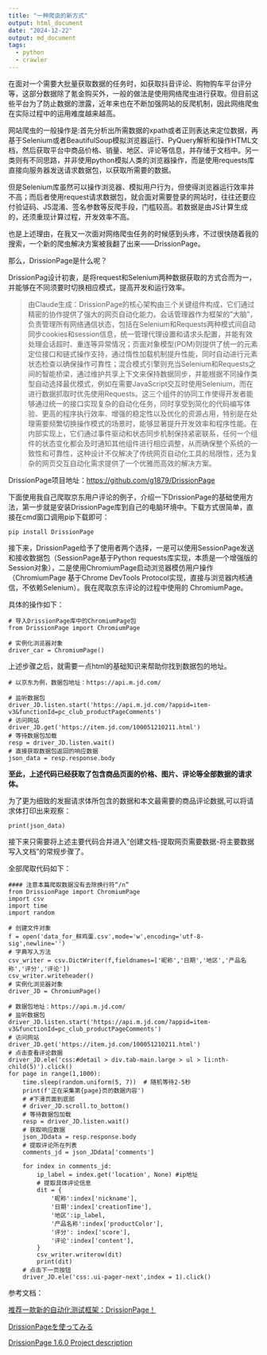 ```yaml
---
title: "一种爬虫的新方式"
output: html_document
date: "2024-12-22"
output: md_document
tags:
  - python
  - crawler
---
```


在面对一个需要大批量获取数据的任务时，如获取抖音评论、购物购车平台评分等，这部分数据除了氪金购买外，一般的做法是使用网络爬虫进行获取。但目前这些平台为了防止数据的泄露，近年来也在不断加强网站的反爬机制，因此网络爬虫在实际过程中的运用难度越来越高。

网站爬虫的一般操作是:首先分析出所需数据的xpath或者正则表达来定位数据，再基于Selenium或者BeautifulSoup模拟浏览器运行、PyQuery解析和操作HTML文档，然后获取平台中商品价格、销量、地区、评论等信息，并存储于文档中。另一类则有不同思路，并非使用python模拟人类的浏览器操作，而是使用requests库直接向服务器发送请求数据包，以获取所需要的数据。

但是Selenium库虽然可以操作浏览器、模拟用户行为，但使得浏览器运行效率并不高；而后者使用request请求数据包，就会面对需要登录的网站时，往往还要应付验证码、JS混淆、签名参数等反爬手段，门槛较高。若数据是由JS计算生成的，还须重现计算过程，开发效率不高。

也是上述理由，在我又一次面对网络爬虫任务的时候感到头疼，不过很快随着我的搜索，一个新的爬虫解决方案被我翻了出来——DrissionPage。

那么，DrissionPage是什么呢？

DrissionPag设计初衷，是将request和Selenium两种数据获取的方式合而为一，并能够在不同须要时切换相应模式，提高开发和运行效率。

> 由Claude生成：DrissionPage的核心架构由三个关键组件构成，它们通过精密的协作提供了强大的网页自动化能力。会话管理器作为框架的"大脑"，负责管理所有网络通信状态，包括在Selenium和Requests两种模式间自动同步cookies和session信息，统一管理代理设置和请求头配置，并能有效处理会话超时、重连等异常情况；页面对象模型(POM)则提供了统一的元素定位接口和链式操作支持，通过惰性加载机制提升性能，同时自动进行元素状态检查以确保操作可靠性；混合模式引擎则充当Selenium和Requests之间的智能桥梁，通过维护共享上下文来保持数据同步，并能根据不同操作类型自动选择最优模式，例如在需要JavaScript交互时使用Selenium，而在进行数据抓取时优先使用Requests。这三个组件的协同工作使得开发者能够通过统一的接口实现复杂的自动化任务，同时享受到简化的代码编写体验、更高的程序执行效率、增强的稳定性以及优化的资源占用，特别是在处理需要频繁切换操作模式的场景时，能够显著提升开发效率和程序性能。在内部实现上，它们通过事件驱动和状态同步机制保持紧密联系，任何一个组件的状态变化都会及时通知其他组件进行相应调整，从而确保整个系统的一致性和可靠性，这种设计不仅解决了传统网页自动化工具的局限性，还为复杂的网页交互自动化需求提供了一个优雅而高效的解决方案。

DrissionPage项目地址：<https://github.com/g1879/DrissionPage>

下面使用我自己爬取京东用户评论的例子，介绍一下DrissionPage的基础使用方法，第一步就是安装DrissionPage库到自己的电脑环境中。下载方式很简单，直接在cmd窗口调用pip下载即可：

```         
pip install DrissionPage
```

接下来，DrissionPage给予了使用者两个选择，一是可以使用SessionPage发送和接收数据包（SessionPage基于Python requests库实现，本质是一个增强版的Session对象），二是使用ChromiumPage启动浏览器模仿用户操作（ChromiumPage 基于Chrome DevTools Protocol实现，直接与浏览器内核通信，不依赖Selenium）。我在爬取京东评论的过程中使用的 ChromiumPage。

具体的操作如下：

```         
# 导入DrissionPage库中的ChromiumPage包
from DrissionPage import ChromiumPage

# 实例化浏览器对象
driver_car = ChromiumPage()
```

上述步骤之后，就需要一点html的基础知识来帮助你找到数据包的地址。

```         
# 以京东为例，数据包地址：https://api.m.jd.com/

# 监听数据包
driver_JD.listen.start('https://api.m.jd.com/?appid=item-v3&functionId=pc_club_productPageComments')
# 访问网站
driver_JD.get('https://item.jd.com/100051210211.html')
# 等待数据包加载
resp = driver_JD.listen.wait()
# 直接获取数据包返回的响应数据
json_data = resp.response.body
```

**至此，上述代码已经获取了包含商品页面的价格、图片、评论等全部数据的请求体。**

为了更为细致的发掘请求体所包含的数据和本文最需要的商品评论数据,可以将请求体打印出来观察：

```         
print(json_data)
```

接下来只需要将上述主要代码合并进入“创建文档-提取网页需要数据-将主要数据写入文档”的常规步骤了。

全部爬取代码如下：

```         
#### 注意本篇爬取数据没有去除换行符“/n”
from DrissionPage import ChromiumPage
import csv
import time
import random

# 创建文件对象
f = open('data_for_鲜鸡蛋.csv',mode='w',encoding='utf-8-sig',newline='')
# 字典写入方法
csv_writer = csv.DictWriter(f,fieldnames=['昵称','日期','地区','产品名称','评分','评论'])
csv_writer.writeheader()
# 实例化浏览器对象
driver_JD = ChromiumPage()

# 数据包地址：https://api.m.jd.com/
# 监听数据包
driver_JD.listen.start('https://api.m.jd.com/?appid=item-v3&functionId=pc_club_productPageComments')
# 访问网站
driver_JD.get('https://item.jd.com/100051210211.html')
# 点击查看评论数据
driver_JD.ele('css:#detail > div.tab-main.large > ul > li:nth-child(5)').click()
for page in range(1,1000):
    time.sleep(random.uniform(5, 7))  # 随机等待2-5秒
    print(f'正在采集第{page}页的数据内容')
    # #下滑页面到底部
    # driver_JD.scroll.to_bottom()
    # 等待数据包加载
    resp = driver_JD.listen.wait()
    # 获取响应数据
    json_JDdata = resp.response.body
    # 提取评论所在列表
    comments_jd = json_JDdata['comments']

    for index in comments_jd:
        ip_label = index.get('location', None) #ip地址
        # 提取具体评论信息
        dit = {
            '昵称':index['nickname'],
            '日期':index['creationTime'],
            '地区':ip_label,
            '产品名称':index['productColor'],
            '评分': index['score'],
            '评论':index['content'],
        }
        csv_writer.writerow(dit)
        print(dit)
    # 点击下一页按钮
    driver_JD.ele('css:.ui-pager-next',index = 1).click()
```

参考文档：

[推荐一款新的自动化测试框架：DrissionPage！](https://www.cnblogs.com/jinjiangongzuoshi/p/17139003.html)

[DrissionPageを使ってみる](https://note.com/valnd_/n/n9667875f1fc3)

[DrissionPage 1.6.0 Project description](https://pypi.org/project/DrissionPage/1.6.0/)
